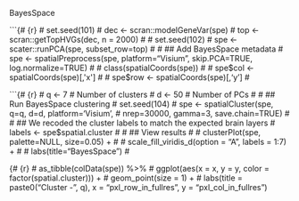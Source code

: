 BayesSpace

```{# {r} # set.seed(101) # dec <- scran::modelGeneVar(spe) # top <- scran::getTopHVGs(dec, n = 2000) # # set.seed(102) # spe <- scater::runPCA(spe, subset_row=top) # # ## Add BayesSpace metadata # spe <- spatialPreprocess(spe, platform="Visium", skip.PCA=TRUE, log.normalize=TRUE) # # class(spatialCoords(spe)) # # spe$col <- spatialCoords(spe)[,'x'] # # spe$row <- spatialCoords(spe)[,'y'] #


```{# {r}
# q <- 7  # Number of clusters
# d <- 50  # Number of PCs
# 
# ## Run BayesSpace clustering
# set.seed(104)
# spe <- spatialCluster(spe, q=q, d=d, platform='Visium',
#                         nrep=30000, gamma=3, save.chain=TRUE)
# 
# ## We recoded the cluster labels to match the expected brain layers
# labels <- spe$spatial.cluster
# 
# ## View results
# # clusterPlot(spe, palette=NULL, size=0.05) +
# #   scale_fill_viridis_d(option = "A", labels = 1:7) +
# #   labs(title="BayesSpace")
# 

{# {r} # as_tibble(colData(spe)) %>% #   ggplot(aes(x = x, y = y, color = factor(spatial.cluster))) + #     geom_point(size = 1) + #     labs(title = paste0("Cluster - ", q), x = "pxl_row_in_fullres", y = "pxl_col_in_fullres")